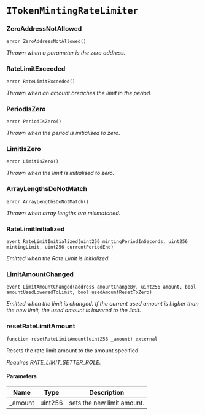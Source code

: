 # `ITokenMintingRateLimiter`

### ZeroAddressNotAllowed

```solidity
error ZeroAddressNotAllowed()
```

_Thrown when a parameter is the zero address._

### RateLimitExceeded

```solidity
error RateLimitExceeded()
```

_Thrown when an amount breaches the limit in the period._

### PeriodIsZero

```solidity
error PeriodIsZero()
```

_Thrown when the period is initialised to zero._

### LimitIsZero

```solidity
error LimitIsZero()
```

_Thrown when the limit is initialised to zero._

### ArrayLengthsDoNotMatch

```solidity
error ArrayLengthsDoNotMatch()
```

_Thrown when array lengths are mismatched._

### RateLimitInitialized

```solidity
event RateLimitInitialized(uint256 mintingPeriodInSeconds, uint256 mintingLimit, uint256 currentPeriodEnd)
```

_Emitted when the Rate Limit is initialized._

### LimitAmountChanged

```solidity
event LimitAmountChanged(address amountChangeBy, uint256 amount, bool amountUsedLoweredToLimit, bool usedAmountResetToZero)
```

_Emitted when the limit is changed.
If the current used amount is higher than the new limit, the used amount is lowered to the limit._

### resetRateLimitAmount

```solidity
function resetRateLimitAmount(uint256 _amount) external
```

Resets the rate limit amount to the amount specified.

_Requires RATE_LIMIT_SETTER_ROLE._

#### Parameters

| Name | Type | Description |
| ---- | ---- | ----------- |
| _amount | uint256 | sets the new limit amount. |

